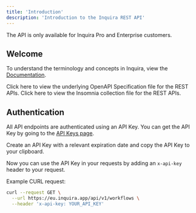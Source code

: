 ```yaml
---
title: 'Introduction'
description: 'Introduction to the Inquira REST API'
---
```


<Info>
  The API is only available for Inquira Pro and Enterprise customers.
</Info>

## Welcome

To understand the terminology and concepts in Inquira, view the [Documentation](/introduction).

<CardGroup cols={2}>
  <Card title="OpenAPI Specification" href="https://github.com/InquiraHealth/docs/blob/main/api-reference/openapi-spec.yml">
    Click here to view the underlying OpenAPI Specification file for the REST APIs.
  </Card>
  <Card title="Insomnia Collection" href="https://github.com/InquiraHealth/docs/blob/main/api-reference/Insomnia_2025-01-07.json">
    Click here to view the Insomnia collection file for the REST APIs.
  </Card>
</CardGroup>


## Authentication

All API endpoints are authenticated using an API Key. You can get the API Key by going to the [API Keys page](https://eu.inquira.app/api-keys).

Create an API Key with a relevant expiration date and copy the API Key to your clipboard.

Now you can use the API Key in your requests by adding an `x-api-key` header to your request.

Example CURL request:

```bash
curl --request GET \
  --url https://eu.inquira.app/api/v1/workflows \
  --header 'x-api-key: YOUR_API_KEY'
```
